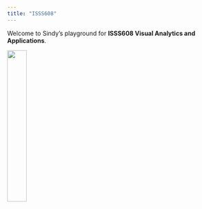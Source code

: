 ```yaml
---
title: "ISSS608"
---
```


Welcome to Sindy's playground for **ISSS608 Visual Analytics and Applications**.

![](photo_6057449358783267173_y.jpg){width="30%"}
